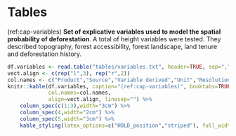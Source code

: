 # Tables

(ref:cap-variables) **Set of explicative variables used to model the spatial probability of deforestation**. A total of height variables were tested. They described topography, forest accessibility, forest landscape, land tenure and deforestation history.\vspace{0.5cm} 

```r
df.variables <- read.table("tables/variables.txt", header=TRUE, sep=",")
vect.align <- c(rep("l",3), rep("r",2))
col.names <- c("Product","Source","Variable derived","Unit","Resolution (m)")
knitr::kable(df.variables, caption="(ref:cap-variables)", booktabs=TRUE,
			 col.names=col.names,
			 align=vect.align, linesep="") %>%
	column_spec(c(1:3),width="3cm") %>%
	column_spec(4,width="2cm") %>%
	column_spec(5,width="3cm") %>%
	kable_styling(latex_options=c("HOLD_position","striped"), full_width=FALSE, position="center")
```

\newpage
